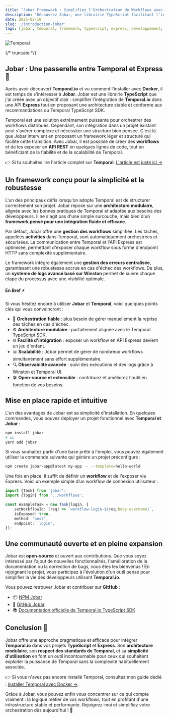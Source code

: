 ```yaml
---
title: "Jobar Framework : Simplifiez l'Orchestration de Workflows avec Temporal"
description: "Découvrez Jobar, une librairie TypeScript facilitant l'intégration de Temporal dans une API Express."
date: 2025-02-18
slug: '/introduction-jobar'
tags: [jobar, temporal, framework, typescript, express, développement, open-source]
---
```



![Temporal](https://platformatory.io/blog/assets/blog-images/Introduction-to-temporal/temporal_logo.png)

<HorizontalDisplay />

{/* truncate */}

## Jobar : Une passerelle entre Temporal et Express 🚀

Après avoir découvert **Temporal.io** et vu comment l'installer avec **Docker**, il est temps de s'intéresser à **Jobar**. Jobar est une librairie **TypeScript** que j'ai créée avec un objectif clair : simplifier l'intégration de **Temporal.io** dans une API **Express** tout en proposant une architecture stable et conforme aux recommandations du Temporal TypeScript SDK.

Temporal est une solution extrêmement puissante pour orchestrer des workflows distribués. Cependant, son intégration dans un projet existant peut s'avérer complexe et nécessiter une structure bien pensée. C'est là que Jobar intervient en proposant un framework léger et structuré qui facilite cette transition. Avec Jobar, il est possible de créer des **workflows** et de les exposer en **API REST** en quelques lignes de code, tout en bénéficiant de la fiabilité et de la scalabilité de Temporal.

👉 Si tu souhaites lire l'article complet sur **Temporal**. [L'article est juste ici →](/blog/introduction-temporal)

<ArialInArticle />

## Un framework conçu pour la simplicité et la robustesse

L'un des principaux défis lorsqu'on adopte Temporal est de structurer correctement son projet. Jobar repose sur une **architecture modulaire**, alignée avec les bonnes pratiques de Temporal et adaptée aux besoins des développeurs. Il ne s'agit pas d'une simple surcouche, mais bien d'un **framework pensé pour une intégration fluide et efficace**.

Par défaut, Jobar offre une **gestion des workflows** simplifiée. Les tâches, appelées **activities** dans Temporal, sont automatiquement orchestrées et sécurisées. La communication entre Temporal et l'API Express est optimisée, permettant d'exposer chaque workflow sous forme d'endpoint HTTP sans complexité supplémentaire.

Le framework intègre également une **gestion des erreurs centralisée**, garantissant une robustesse accrue en cas d'échec des workflows. De plus, un **système de logs avancé basé sur Winston** permet de suivre chaque étape du processus avec une visibilité optimale.

#### En Bref ⚡

Si vous hésitez encore à utiliser **Jobar** et **Temporal**, voici quelques points clés qui vous convaincront :

-   🚀 **Orchestration fiable** : plus besoin de gérer manuellement la reprise des tâches en cas d'échec.
-   ⚙️ **Architecture modulaire** : parfaitement alignée avec le Temporal TypeScript SDK.
-   🌐 **Facilité d'intégration** : exposer un workflow en API Express devient un jeu d'enfant.
-   📊 **Scalabilité** : Jobar permet de gérer de nombreux workflows simultanément sans effort supplémentaire.
-   🔍 **Observabilité avancée** : suivi des exécutions et des logs grâce à Winston et Temporal UI.
-   🛠 **Open-source et extensible** : contribuez et améliorez l'outil en fonction de vos besoins.

<ArialInArticle />

## Mise en place rapide et intuitive

L'un des avantages de Jobar est sa simplicité d'installation. En quelques commandes, vous pouvez déployer un projet fonctionnel avec **Temporal et Jobar** :

```sh
npm install jobar
# ou
yarn add jobar
```

Si vous souhaitez partir d'une base prête à l'emploi, vous pouvez également utiliser la commande suivante qui génère un projet préconfiguré :

```sh
npm create jobar-app@latest my-app -- --template=hello-world
```

Une fois en place, il suffit de définir un **workflow** et de l'exposer via Express. Voici un exemple simple d’un workflow de connexion utilisateur :

```typescript
import {Task} from 'jobar';
import {login} from '../workflows';

const exampleTask = new Task(login, {
	setWorkflowId: (req) => `workflow-login-${req.body.username}`,
	isExposed: true,
	method: 'post',
	endpoint: 'login',
});
```

<ArialInArticle />

## Une communauté ouverte et en pleine expansion

Jobar est **open-source** et ouvert aux contributions. Que vous soyez intéressé par l'ajout de nouvelles fonctionnalités, l'amélioration de la documentation ou la correction de bugs, vous êtes les bienvenus ! En rejoignant le projet, vous participez à l'évolution d'un outil pensé pour simplifier la vie des développeurs utilisant **Temporal.io**.

Vous pouvez retrouver Jobar et contribuer sur **GitHub** :

-   📦 [NPM Jobar](https://www.npmjs.com/package/jobar)
-   🐙 [GitHub Jobar](https://github.com/william-donnette/jobar)
-   📚 [Documentation officielle de Temporal.io TypeScript SDK](https://docs.temporal.io/develop/typescript/)

## Conclusion 🎯

Jobar offre une approche pragmatique et efficace pour intégrer **Temporal.io** dans vos projets **TypeScript** et **Express**. Son **architecture modulaire**, son **respect des standards de Temporal**, et sa **simplicité d'utilisation** en font un outil incontournable pour ceux qui souhaitent exploiter la puissance de Temporal sans la complexité habituellement associée.

👉 Si vous n'avez pas encore installé Temporal, consultez mon guide dédié : [Installer Temporal avec Docker →](/blog/installation-temporal-docker).

Grâce à Jobar, vous pouvez enfin vous concentrer sur ce qui compte vraiment : la logique métier de vos workflows, tout en profitant d'une infrastructure stable et performante. Rejoignez-moi et simplifiez votre orchestration dès aujourd'hui ! 🚀

<ArialMultiplex />
